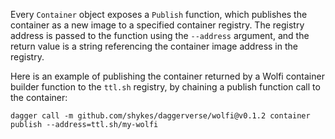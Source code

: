 Every `Container` object exposes  a `Publish` function, which publishes the container as a new image to a specified container registry. The registry address is passed to the function using the `--address` argument, and the return value is a string referencing the container image address in the registry.

Here is an example of publishing the container returned by a Wolfi container builder function to the `ttl.sh` registry, by chaining a publish function call to the container:

```shell
dagger call -m github.com/shykes/daggerverse/wolfi@v0.1.2 container publish --address=ttl.sh/my-wolfi
```

